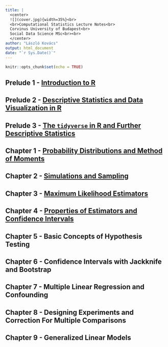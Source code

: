 ```yaml
---
title: |
  <center>
  ![](cover.jpg){width=35%}<br> 
  <br>Computational Statistics Lecture Notes<br>
  Corvinus University of Budapest<br>
  Social Data Science MSc<br><br>
  </center> 
author: "László Kovács"
output: html_document
date: "`r Sys.Date()`"
---
```


```r
knitr::opts_chunk$set(echo = TRUE)
```

## Prelude 1 - <a href="Prelude01.html" target="_blank">Introduction to R</a>

## Prelude 2 - <a href="Prelude02.html" target="_blank">Descriptive Statistics and Data Visualization in R</a>

## Prelude 3 - <a href="Prelude03.html" target="_blank">The `tidyverse` in R and Further Descriptive Statistics</a>

## Chapter 1 - <a href="Chapter01.html" target="_blank">Probability Distributions and Method of Moments</a>

## Chapter 2 - <a href="Chapter02.html" target="_blank">Simulations and Sampling</a>

## Chapter 3 - <a href="Chapter03.html" target="_blank">Maximum Likelihood Estimators</a>

## Chapter 4 - <a href="Chapter04.html" target="_blank">Properties of Estimators and Confidence Intervals</a>

## Chapter 5 - Basic Concepts of Hypothesis Testing

## Chapter 6 - Confidence Intervals with Jackknife and Bootstrap

## Chapter 7 - Multiple Linear Regression and Confounding

## Chapter 8 - Designing Experiments and Correction For Multiple Comparisons

## Chapter 9 - Generalized Linear Models